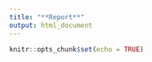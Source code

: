 ```yaml
---
title: "**Report**"
output: html_document
---
```


```r
knitr::opts_chunk$set(echo = TRUE)
```

